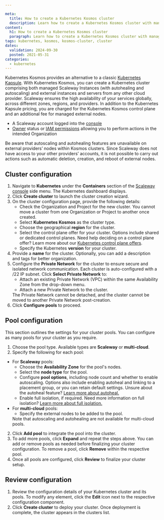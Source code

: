 ```yaml
---

meta:
  title: How to create a Kubernetes Kosmos cluster
  description: Learn how to create a Kubernetes Kosmos cluster with managed Scaleway Instances and external nodes from any cloud provider.
content:
  h1: How to create a Kubernetes Kosmos cluster
  paragraph: Learn how to create a Kubernetes Kosmos cluster with managed Scaleway Instances and external nodes from any cloud provider.
tags: kubernetes, kosmos, kosmos-cluster, cluster
dates:
  validation: 2024-09-30
  posted: 2021-05-31
categories:
  - kubernetes
---
```


Kubernetes Kosmos provides an alternative to a classic [Kubernetes Kapsule](/kubernetes/concepts/#kubernetes-kapsule). With Kubernetes Kosmos, you can create a Kubernetes cluster comprising both managed Scaleway Instances (with autohealing and autoscaling) and external instances and servers from any other cloud provider. Scaleway ensures the high availability of your services globally, across different zones, regions, and providers. In addition to the Kubernetes Kapsule pricing, you are charged for the Kubernetes Kosmos control plane and an additional fee for managed external nodes.

<Macro id="requirements" />

- A Scaleway account logged into the [console](https://console.scaleway.com)
- [Owner](/iam/concepts/#owner) status or [IAM permissions](/iam/concepts/#permission) allowing you to perform actions in the intended Organization

<Message type="important">
  Be aware that autoscaling and autohealing features are unavailable on external providers’ nodes within Kosmos clusters. Since Scaleway does not have access to your other providers’ accounts, it is not possible to carry out actions such as automatic deletion, creation, and reboot of external nodes.
</Message>

## Cluster configuration

1. Navigate to **Kubernetes** under the **Containers** section of the [Scaleway console](https://console.scaleway.com/) side menu. The Kubernetes dashboard displays.
2. Click **Create cluster** to launch the cluster creation wizard.
3. On the cluster configuration page, provide the following details:
    * Check the Organization and Project for the new cluster.
        <Message type="important">
          You cannot move a cluster from one Organization or Project to another once created.
        </Message>
    * Select **Kubernetes Kosmos** as the cluster type.
    * Choose the geographical **region** for the cluster.
    * Select the control plane offer for your cluster. Options include shared or dedicated control planes.
        <Message type="tip">
          Need help deciding on a control plane offer? Learn more about our [Kubernetes control plane offers](/kubernetes/reference-content/kubernetes-control-plane-offers/).
        </Message>
    * Specify the Kubernetes **version** for your cluster.
4. Provide a **name** for the cluster. Optionally, you can add a description and tags for better organization.
5. Configure the **Private Network** for the cluster to ensure secure and isolated network communication. Each cluster is auto-configured with a /22 IP subnet. Click **Select Private Network** to:
    * Attach an existing Private Network (VPC) within the same Availability Zone from the drop-down menu.
    * Attach a new Private Network to the cluster.
    <Message type="important">
      The Private Network cannot be detached, and the cluster cannot be moved to another Private Network post-creation.
    </Message>
6. Click **Configure pools** to proceed.

## Pool configuration

This section outlines the settings for your cluster pools. You can configure as many pools for your cluster as you require.

1. Choose the pool type. Available types are **Scaleway** or **multi-cloud**.
2. Specify the following for each pool:
  * For **Scaleway** pools:
    * Choose the **Availability Zone** for the pool's nodes.
    * Select the **node type** for the pool.
    * Configure **pool options**, including node count and whether to enable autoscaling. Options also include enabling autoheal and linking to a placement group, or you can retain default settings.
        <Message type="tip">
          Unsure about the autoheal feature? [Learn more about autoheal.](/kubernetes/concepts/#autoheal)
        </Message>
    * Enable full isolation, if required.
        <Message type="tip">
          Need more information on full isolation? [Learn more about full isolation.](/kubernetes/reference-content/secure-cluster-with-private-network/#what-is-the-difference-between-controlled-isolation-and-full-isolation)
        </Message>
  * For **multi-cloud** pools:
    * Specify the external nodes to be added to the pool.
    <Message type="important">
      Note that autoscaling and autohealing are not available for multi-cloud pools.
    </Message>
2. Click **Add pool** to integrate the pool into the cluster.
3. To add more pools, click **Expand** and repeat the steps above.
    <Message type="tip">
      You can add or remove pools as needed before finalizing your cluster configuration. To remove a pool, click **Remove** within the respective pool.
    </Message>
4. Once all pools are configured, click **Review** to finalize your cluster setup.

## Review configuration

1. Review the configuration details of your Kubernetes cluster and its pools.
    <Message type="tip">
      To modify any element, click the <Icon name="edit" /> **Edit** icon next to the respective configuration component.
    </Message>
2. Click **Create cluster** to deploy your cluster. Once deployment is complete, the cluster appears in the clusters list.